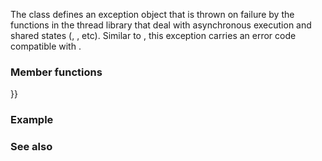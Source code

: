 {{cpp/title|future_error}}
{{cpp/thread/future_error/navbar}}
{{dcl begin}}
{{dcl header|future}}
{{dcl|since=c++11|
class future_error;
}}
{{dcl end}}

The class {{lc|std::future_error}} defines an exception object that is thrown on failure by the functions in the thread library that deal with asynchronous execution and shared states ({{lc|std::future}}, {{lc|std::promise}}, etc). Similar to {{lc|std::system_error}}, this exception carries an error code compatible with {{lc|std::error_code}}.

{{inheritance diagram/std-future_error}}

===Member functions===
{{dsc begin}}
{{dsc inc|cpp/thread/future_error/dsc constructor}}
{{dsc inc|cpp/thread/future_error/dsc operator{{=}}}}
{{dsc inc|cpp/thread/future_error/dsc code}}
{{dsc inc|cpp/thread/future_error/dsc what}}
{{dsc end}}

{{inherited|[[cpp/error/logic_error|{{small|std::}}logic_error]]}}
{{cpp/error/exception/inherit}}

===Example===
{{example
|code=
#include &lt;future&gt;
#include &lt;iostream&gt;

int main()
{
    std::future&lt;int&gt; empty;
    try
    {
        int n = empty.get(); // The behavior is undefined, but
                             // some implementations throw std::future_error
    }
    catch (const std::future_error&amp; e)
    {
        std::cout &lt;&lt; "Caught a future_error with code \"" &lt;&lt; e.code()
                  &lt;&lt; "\"\nMessage: \"" &lt;&lt; e.what() &lt;&lt; "\"\n";
    }
}
|p=true
|output=
Caught a future_error with code "future:3"
Message: "No associated state"
}}

===See also===
{{dsc begin}}
{{dsc inc|cpp/thread/dsc future_errc}}
{{dsc end}}

{{langlinks|de|es|fr|it|ja|pt|ru|zh}}